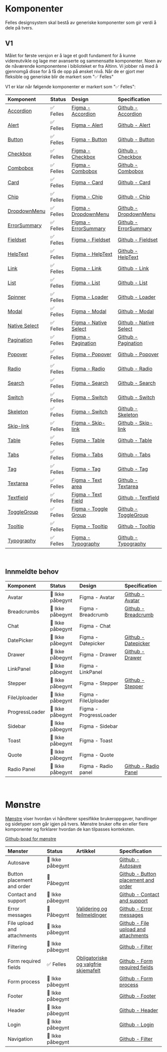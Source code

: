 
<Meta title='Oversikt' />

# Komponenter

Felles designsystem skal bestå av generiske komponenter som gir verdi å dele på tvers.

## V1

Målet for første versjon er å lage et godt fundament for å kunne videreutvikle og lage mer avanserte og sammensatte komponenter.
Noen av de nåværende komponentene i biblioteket er fra Altinn. Vi jobber nå med å gjennomgå disse for å få de opp på ønsket nivå. Når de er gjort mer fleksible og generiske blir de markert som "✅ Felles"

V1 er klar når følgende komponenter er markert som "✅ Felles":

| Komponent                                        | Status    | Design                                                                                                                                                          | Specification                                                                 |
| :----------------------------------------------- | :-------- | :-------------------------------------------------------------------------------------------------------------------------------------------------------------- | :---------------------------------------------------------------------------- |
| [Accordion](/docs/felles-accordion--docs)        | ✅ Felles | [Figma - Accordion](https://www.figma.com/file/vpM9dqqQPHqU6ogfKp5tlr/Felles-komponenter?node-id=13134%3A99489&t=q8n4mcOmllKbfppi-1)                            | [Github - Accordion](https://github.com/digdir/designsystemet/issues/75)      |
| [Alert](/docs/felles-alert--docs)                | ✅ Felles | [Figma - Alert](https://www.figma.com/file/vpM9dqqQPHqU6ogfKp5tlr/Felles-komponenter?node-id=6801%3A29775&t=q8n4mcOmllKbfppi-1)                                 | [Github - Alert](https://github.com/digdir/designsystemet/issues/78)          |
| [Button](/docs/felles-button--docs)              | ✅ Felles | [Figma - Button](https://www.figma.com/file/vpM9dqqQPHqU6ogfKp5tlr/Felles-komponenter?type=design&node-id=16157%3A48501&mode=design&t=qezsXvNE3xBWJlKj-1)       | [Github - Button](https://github.com/digdir/designsystemet/issues/315)        |
| [Checkbox](/docs/felles-checkbox--docs)          | ✅ Felles | [Figma - Checkbox](https://www.figma.com/file/vpM9dqqQPHqU6ogfKp5tlr/Felles-komponenter?node-id=6632%3A21157&t=q8n4mcOmllKbfppi-1)                              | [Github - Checkbox](https://github.com/digdir/designsystemet/issues/316)      |
| [Combobox](/docs/felles-combobox--docs)          | ✅ Felles | [Figma - Combobox](https://www.figma.com/file/vpM9dqqQPHqU6ogfKp5tlr/Felles-komponenter?type=design&node-id=20750%3A79195&mode=design&t=jalGJEnvFypaUD0P-1)     | [Github - Combobox](https://github.com/digdir/designsystemet/issues/525)      |
| [Card](/docs/felles-card--docs)                  | ✅ Felles | [Figma - Card](https://www.figma.com/file/vpM9dqqQPHqU6ogfKp5tlr/Felles-komponenter?type=design&node-id=24378%3A2744&mode=design&t=jalGJEnvFypaUD0P-1)          | [Github - Card](https://github.com/digdir/designsystemet/issues/317)          |
| [Chip](/docs/felles-chip--docs)                  | ✅ Felles | [Figma - Chip](https://www.figma.com/file/vpM9dqqQPHqU6ogfKp5tlr/Felles-komponenter?node-id=7882%3A46679&t=q8n4mcOmllKbfppi-1)                                  | [Github - Chip](https://github.com/digdir/designsystemet/issues/49)           |
| [DropdownMenu](/docs/felles-dropdownmenu--docs)  | ✅ Felles | [Figma - DropdownMenu](https://www.figma.com/file/vpM9dqqQPHqU6ogfKp5tlr/Felles-komponenter?type=design&node-id=23492%3A20299&mode=design&t=jalGJEnvFypaUD0P-1) | [Github - DropdownMenu](https://github.com/digdir/designsystemet/issues/219)  |
| [ErrorSummary](/docs/felles-errorsummary--docs)  | ✅ Felles | [Figma - ErrorSummary](https://www.figma.com/file/vpM9dqqQPHqU6ogfKp5tlr/Felles-komponenter?type=design&node-id=26121%3A10778&mode=design&t=L1GtjaqmzsD7IvmG-1) | [Github - ErrorSummary](https://github.com/digdir/designsystemet/issues/1317) |
| [Fieldset](/docs/felles-fieldset--docs)          | ✅ Felles | [Figma - Fieldset](https://www.figma.com/file/vpM9dqqQPHqU6ogfKp5tlr/Felles-komponenter?type=design&node-id=16120%3A49532&mode=design&t=qezsXvNE3xBWJlKj-1)     | [Github - Fieldset](https://github.com/digdir/designsystemet/issues/318)      |
| [HelpText](/docs/felles-helptext--docs)          | ✅ Felles | [Figma - HelpText](https://www.figma.com/file/vpM9dqqQPHqU6ogfKp5tlr/Felles-komponenter?node-id=10351%3A59384&t=7Q2N4sUdQGhFZrPh-1)                             | [Github - HelpText](https://github.com/digdir/designsystemet/issues/29)       |
| [Link](/docs/felles-link--docs)                  | ✅ Felles | [Figma - Link](https://www.figma.com/file/vpM9dqqQPHqU6ogfKp5tlr/Felles-komponenter?type=design&node-id=12585%3A103505&mode=design&t=qezsXvNE3xBWJlKj-1)        | [Github - Link](https://github.com/digdir/designsystemet/issues/62)           |
| [List](/docs/felles-list--docs)                  | ✅ Felles | [Figma - List](https://www.figma.com/file/vpM9dqqQPHqU6ogfKp5tlr/Felles-komponenter?type=design&node-id=20798-21778&mode=design&t=BWjVN6OURqEAB6vK-0)           | [Github - List](https://github.com/digdir/designsystemet/issues/80)           |
| [Spinner](/docs/felles-loaders-spinner--docs)    | ✅ Felles | [Figma - Loader](https://www.figma.com/file/vpM9dqqQPHqU6ogfKp5tlr/Felles-komponenter?node-id=9104%3A49626&t=7Q2N4sUdQGhFZrPh-1)                                | [Github - Loader](https://github.com/digdir/designsystemet/issues/81)         |
| [Modal](/docs/felles-modal--docs)                | ✅ Felles | [Figma - Modal](https://www.figma.com/file/vpM9dqqQPHqU6ogfKp5tlr/Felles-komponenter?type=design&node-id=23492%3A18318&mode=design&t=jalGJEnvFypaUD0P-1)        | [Github - Modal](https://github.com/digdir/designsystemet/issues/82)          |
| [Native Select](/docs/felles-nativeselect--docs) | ✅ Felles | [Figma - Native Select](https://www.figma.com/file/vpM9dqqQPHqU6ogfKp5tlr/Felles-komponenter?node-id=7538%3A45657&t=7Q2N4sUdQGhFZrPh-1)                         | [Github - Native Select](https://github.com/digdir/designsystemet/issues/482) |
| [Pagination](/docs/felles-pagination--docs)      | ✅ Felles | [Figma - Pagination](https://www.figma.com/file/vpM9dqqQPHqU6ogfKp5tlr/Felles-komponenter?type=design&node-id=16577%3A54916&mode=design&t=qezsXvNE3xBWJlKj-1)   | [Github - Pagination](https://github.com/digdir/designsystemet/issues/83)     |
| [Popover](/docs/felles-popover--docs)            | ✅ Felles | [Figma - Popover](https://www.figma.com/file/vpM9dqqQPHqU6ogfKp5tlr/Felles-komponenter?type=design&node-id=10702%3A68901&t=Rlfq5UyNZBL69dFr-1)                  | [Github - Popover](https://github.com/digdir/designsystemet/issues/60)        |
| [Radio](/docs/felles-radio--docs)                | ✅ Felles | [Figma - Radio](https://www.figma.com/file/vpM9dqqQPHqU6ogfKp5tlr/Felles-komponenter?type=design&node-id=16241%3A53787&mode=design&t=qezsXvNE3xBWJlKj-1)        | [Github - Radio](https://github.com/digdir/designsystemet/issues/86)          |
| [Search](/docs/felles-search--docs)              | ✅ Felles | [Figma - Search ](https://www.figma.com/file/vpM9dqqQPHqU6ogfKp5tlr/Felles-komponenter?type=design&node-id=20351-9566&mode=design)                              | [Github - Search](https://github.com/digdir/designsystemet/issues/88)         |
| [Switch](/docs/felles-switch--docs)              | ✅ Felles | [Figma - Switch](https://www.figma.com/file/vpM9dqqQPHqU6ogfKp5tlr/Felles-komponenter?type=design&node-id=17755-6024&mode=design&t=ztPUyfbDSQjlpEzv-0)          | [Github - Switch](https://github.com/digdir/designsystemet/issues/89)         |
| [Skeleton](/docs/felles-loaders-skeleton--docs)  | ✅ Felles | [Figma - Switch](https://www.figma.com/file/vpM9dqqQPHqU6ogfKp5tlr/Felles-komponenter?node-id=9104%3A49626&t=7Q2N4sUdQGhFZrPh-1)                                | [Github - Skeleton](https://github.com/digdir/designsystemet/issues/1101)     |
| [Skip-link](/docs/felles-skiplink--docs)         | ✅ Felles | [Figma - Skip-link](https://www.figma.com/file/vpM9dqqQPHqU6ogfKp5tlr/Felles-komponenter?type=design&node-id=23247%3A25693&mode=design&t=jalGJEnvFypaUD0P-1)    | [Github - Skip-link](https://github.com/digdir/designsystemet/issues/1052)    |
| [Table](/docs/felles-table--docs)                | ✅ Felles | [Figma - Table](https://www.figma.com/file/vpM9dqqQPHqU6ogfKp5tlr/Felles-komponenter?type=design&node-id=24926%3A12697&mode=design&t=jalGJEnvFypaUD0P-1)        | [Github - Table](https://github.com/digdir/designsystemet/issues/90)          |
| [Tabs](/docs/felles-tabs--docs)                  | ✅ Felles | [Figma - Tabs](https://www.figma.com/file/vpM9dqqQPHqU6ogfKp5tlr/Felles-komponenter?type=design&node-id=9551%3A54208&t=Rlfq5UyNZBL69dFr-1)                      | [Github - Tabs](https://github.com/digdir/designsystemet/issues/91)           |
| [Tag](/docs/felles-tag--docs)                    | ✅ Felles | [Figma - Tag](https://www.figma.com/file/vpM9dqqQPHqU6ogfKp5tlr/Felles-komponenter?node-id=10185%3A59053&t=7Q2N4sUdQGhFZrPh-1)                                  | [Github - Tag](https://github.com/digdir/designsystemet/issues/322)           |
| [Textarea](/docs/felles-textarea--docs)          | ✅ Felles | [Figma - Text area](https://www.figma.com/file/vpM9dqqQPHqU6ogfKp5tlr/Felles-komponenter?node-id=6632%3A21873&t=7Q2N4sUdQGhFZrPh-1)                             | [Github - Textarea](https://github.com/digdir/designsystemet/issues/323)      |
| [Textfield](/docs/felles-textfield--docs)        | ✅ Felles | [Figma - Text Field](https://www.figma.com/file/vpM9dqqQPHqU6ogfKp5tlr/Felles-komponenter?node-id=6632%3A22228&t=7Q2N4sUdQGhFZrPh-1)                            | [Github - Textfield](https://github.com/digdir/designsystemet/issues/92)      |
| [ToggleGroup](/docs/felles-togglegroup--docs)    | ✅ Felles | [Figma - Toggle Group](https://www.figma.com/file/vpM9dqqQPHqU6ogfKp5tlr/Felles-komponenter?type=design&node-id=20731%3A72383&mode=design&t=jalGJEnvFypaUD0P-1) | [Github - ToggleGroup](https://github.com/digdir/designsystemet/issues/304)   |
| [Tooltip](/docs/felles-tooltip--docs)            | ✅ Felles | [Figma - Tooltip](https://www.figma.com/file/vpM9dqqQPHqU6ogfKp5tlr/Felles-komponenter?type=design&node-id=20941%3A4126&mode=design&t=jalGJEnvFypaUD0P-1)       | [Github - Tooltip](https://github.com/digdir/designsystemet/issues/93)        |
| [Typography](/docs/felles-typography--docs)      | ✅ Felles | [Figma - Typography](https://www.figma.com/file/vpM9dqqQPHqU6ogfKp5tlr/Felles-komponenter?node-id=9219%3A49405&t=7Q2N4sUdQGhFZrPh-1)                            | [Github - Typography](https://github.com/digdir/designsystemet/issues/324)    |

<br />

## Innmeldte behov

| Komponent      | Status           | Design                 | Specification                                                               |
| :------------- | :--------------- | :--------------------- | :-------------------------------------------------------------------------- |
| Avatar         | 🚸 Ikke påbegynt | Figma - Avatar         | [Github - Avatar](https://github.com/digdir/designsystemet/issues/1092)     |
| Breadcrumbs    | 🚸 Ikke påbegynt | Figma - Breadcrumb     | [Github - Breadcrumb](https://github.com/digdir/designsystemet/issues/1095) |
| Chat           | 🚸 Ikke påbegynt | Figma - Chat           |                                                                             |
| DatePicker     | 🚸 Ikke påbegynt | Figma - Datepicker     | [Github - Datepicker](https://github.com/digdir/designsystemet/issues/79)   |
| Drawer         | 🚸 Ikke påbegynt | Figma - Drawer         | [Github - Drawer](https://github.com/digdir/designsystemet/issues/221)      |
| LinkPanel      | 🚸 Ikke påbegynt | Figma - LinkPanel      |
| Stepper        | 🚸 Ikke påbegynt | Figma - Stepper        | [Github - Stepper](https://github.com/digdir/designsystemet/issues/321)     |
| FileUploader   | 🚸 Ikke påbegynt | Figma - FileUploader   |                                                                             |
| ProgressLoader | 🚸 Ikke påbegynt | Figma - ProgressLoader |                                                                             |
| Sidebar        | 🚸 Ikke påbegynt | Figma - Sidebar        |                                                                             |
| Toast          | 🚸 Ikke påbegynt | Figma - Toast          |                                                                             |
| Quote          | 🚸 Ikke påbegynt | Figma - Quote          |                                                                             |
| Radio Panel    | 🚸 Ikke påbegynt | Figma - Radio panel    | [Github - Radio Panel](https://github.com/digdir/designsystemet/issues/526) |

<br />

# Mønstre

[Mønstre](https://www.designsystemet.no/monstre) viser hvordan vi håndterer spesifikke brukeroppgaver, handlinger og sidetyper som går igjen på tvers. Mønstre bruker ofte en eller flere komponenter og forklarer hvordan de kan tilpasses konteksten.

[Github-boad for mønstre](https://github.com/orgs/digdir/projects/3/views/33)

| Mønster                     | Status           | Artikkel                                                                                                                        | Specification                                                                                |
| :-------------------------- | :--------------- | :------------------------------------------------------------------------------------------------------------------------------ | :------------------------------------------------------------------------------------------- |
| Autosave                    | 🚸 Ikke påbegynt |                                                                                                                                 | [Github - Autosave](https://github.com/digdir/designsystemet/issues/1237)                    |
| Button placement and order  | 🚧 Påbegynt      |                                                                                                                                 | [Github - Button placement and order](https://github.com/digdir/designsystemet/issues/508)   |
| Contact and support         | 🚸 Ikke påbegynt |                                                                                                                                 | [Github - Contact and support](https://github.com/digdir/designsystemet/issues/1239)         |
| Error messages              | 🚧 Påbegynt      | [Validering og feilmeldinger](https://www.designsystemet.no/monstre/feilmeldinger)                                              | [Github - Error messages](https://github.com/digdir/designsystemet/issues/751)               |
| File upload and attachments | 🚸 Ikke påbegynt |                                                                                                                                 | [Github - File upload and attachments](https://github.com/digdir/designsystemet/issues/1236) |
| Filtering                   | 🚸 Ikke påbegynt |                                                                                                                                 | [Github - Filter](https://github.com/digdir/designsystemet/issues/1234)                      |
| Form required fields        | ✅ Felles        | [Obligatoriske og valgfrie skjemafelt](https://storefront-pr-1157.dev.designsystemet.no/monstre/obligatoriske-og-valgfrie-felt) | [Github - Form required fields](https://github.com/digdir/designsystemet/issues/729)         |
| Form process                | 🚸 Ikke påbegynt |                                                                                                                                 | [Github - Form process](https://github.com/digdir/designsystemet/issues/1240)                |
| Footer                      | 🚸 Ikke påbegynt |                                                                                                                                 | [Github - Footer](https://github.com/digdir/designsystemet/issues/1234)                      |
| Header                      | 🚸 Ikke påbegynt |                                                                                                                                 | [Github - Header](https://github.com/digdir/designsystemet/issues/216)                       |
| Login                       | 🚸 Ikke påbegynt |                                                                                                                                 | [Github - Login](https://github.com/digdir/designsystemet/issues/216)                        |
| Navigation                  | 🚸 Ikke påbegynt |                                                                                                                                 | [Github - Filter](https://github.com/digdir/designsystemet/issues/1238)                      |
